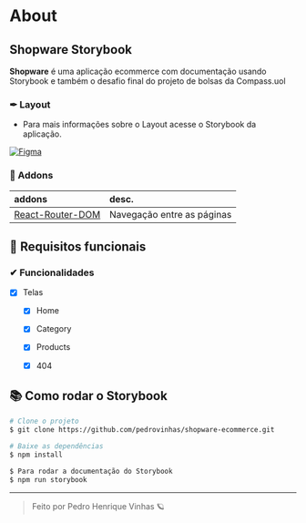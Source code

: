 
<Meta title="Storybook/About Project" />

# About


##  Shopware Storybook

**Shopware** é uma aplicação ecommerce com documentação usando Storybook e também o desafio final do projeto de bolsas da Compass.uol

### ✒ **Layout**
- Para mais informações sobre o Layout acesse o Storybook da aplicação.

[![Figma](https://img.shields.io/badge/acessar%20layout%20no%20figma-222222?style=for-the-badge&logo=figma&logoColor=white)](https://www.figma.com/file/DqSemG9Z09LG9cAf8L8nUm/keepalive)


### 📔 Addons

| addons   | desc.       |
| :---------- | :--------- |
| [React-Router-DOM](https://v5.reactrouter.com/web/guides/quick-start) |  Navegação entre as páginas | 

## 📝 Requisitos funcionais

### ✔ Funcionalidades

- [X] Telas
  - [X] Home
  - [X] Category
  - [X] Products
  - [X] 404



## 📚 Como rodar o Storybook

```bash
# Clone o projeto
$ git clone https://github.com/pedrovinhas/shopware-ecommerce.git

# Baixe as dependências
$ npm install

$ Para rodar a documentação do Storybook
$ npm run storybook
```

---
<blockquote> Feito por Pedro Henrique Vinhas 🪐 </blockquote>